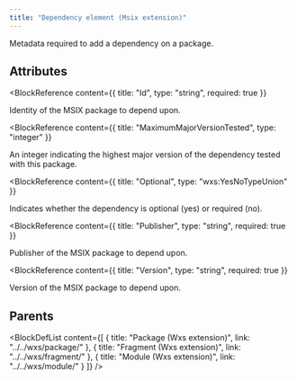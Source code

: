 ```yaml
---
title: "Dependency element (Msix extension)"
---
```



Metadata required to add a dependency on a package.


## Attributes

<BlockWrapper>

  <BlockReference
    content={{
      title: "Id",
      type: "string",
      required: true
    }}
  >
  Identity of the MSIX package to depend upon.
  </BlockReference>

  <BlockReference
    content={{
      title: "MaximumMajorVersionTested",
      type: "integer"
    }}
  >
  An integer indicating the highest major version of the dependency tested with this package.
  </BlockReference>

  <BlockReference
    content={{
      title: "Optional",
      type: "wxs:YesNoTypeUnion"
    }}
  >
  Indicates whether the dependency is optional (yes) or required (no).
  </BlockReference>

  <BlockReference
    content={{
      title: "Publisher",
      type: "string",
      required: true
    }}
  >
  Publisher of the MSIX package to depend upon.
  </BlockReference>

  <BlockReference
    content={{
      title: "Version",
      type: "string",
      required: true
    }}
  >
  Version of the MSIX package to depend upon.
  </BlockReference>

</BlockWrapper>


## Parents

<BlockDefList content={[
    {
      title: "Package (Wxs extension)",
      link: "../../wxs/package/"
    },
    {
      title: "Fragment (Wxs extension)",
      link: "../../wxs/fragment/"
    },
    {
      title: "Module (Wxs extension)",
      link: "../../wxs/module/"
    }
  ]}
/>